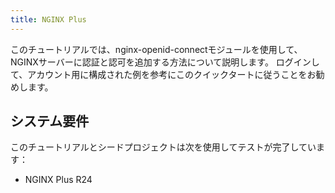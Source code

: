 ```yaml
---
title: NGINX Plus
---
```


このチュートリアルでは、nginx-openid-connectモジュールを使用して、NGINXサーバーに認証と認可を追加する方法について説明します。 ログインして、アカウント用に構成された例を参考にこのクイックタートに従うことをお勧めします。

## システム要件

このチュートリアルとシードプロジェクトは次を使用してテストが完了しています：

* NGINX Plus R24